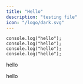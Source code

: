 ```yaml
---
title: "Hello"
description: "testing file"
icon: "/logo/dark.svg"
---
```


```tsx Helloworld.tsx {1,2} lines
console.log("hello");
console.log("hello");
console.log("hello");
console.log("hello");
```

hello

hello